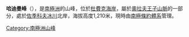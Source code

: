 '''哈迪曼峰'''（{{lang-en|Hardiman Peak}}），是[[南極洲|南極洲]]的山峰，位於[[杜費克海岸|杜費克海岸]]，屬於[[奧拉夫王子山脈|奧拉夫王子山脈]]的一部分，處於[[佐季科夫冰川|佐季科夫冰川]]北岸，海拔高度1,210米，現時由[[南極條約體系|南極條約體系]]管理。

{{coord|85|1|S|169|23|W|source:GNIS|display=title}}

{{DEFAULTSORT:Hardiman Peak}}
[[Category:南極洲山峰|Category:南極洲山峰]]


{{DufekCoast-geo-stub}}